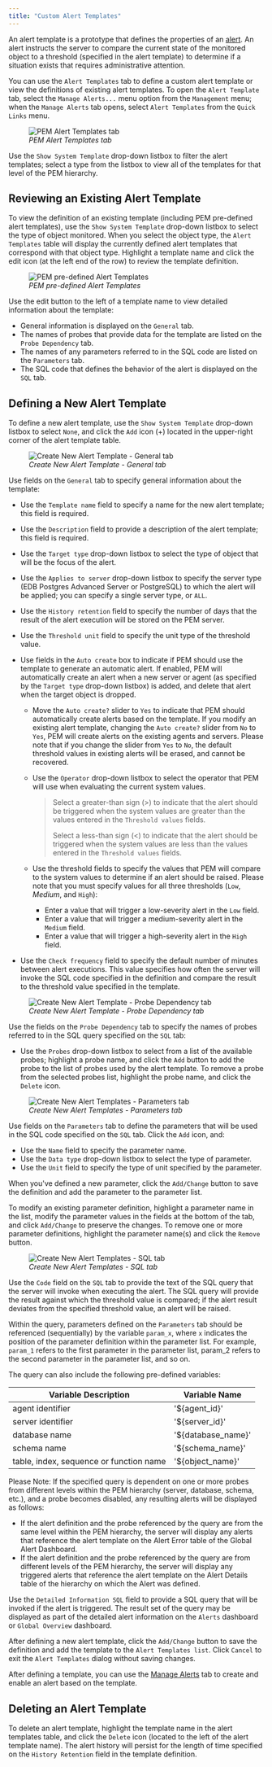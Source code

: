```yaml
---
title: "Custom Alert Templates"
---
```


<div id="pem_custom_alert_templates" class="registered_link"></div>

An alert template is a prototype that defines the properties of an [alert](01_pem_alerting_dialog/#pem_alerting_dialog). An alert instructs the server to compare the current state of the monitored object to a threshold (specified in the alert template) to determine if a situation exists that requires administrative attention.

You can use the `Alert Templates` tab to define a custom alert template or view the definitions of existing alert templates. To open the `Alert Template` tab, select the `Manage Alerts...` menu option from the `Management` menu; when the `Manage Alerts` tab opens, select `Alert Templates` from the `Quick Links` menu.

<figure><img src="../../images/pem_alert_templates_tab.png" class="align-center" alt="PEM Alert Templates tab" /><figcaption aria-hidden="true"><em>PEM Alert Templates tab</em></figcaption></figure>

Use the `Show System Template` drop-down listbox to filter the alert templates; select a type from the listbox to view all of the templates for that level of the PEM hierarchy.

## Reviewing an Existing Alert Template

To view the definition of an existing template (including PEM pre-defined alert templates), use the `Show System Template` drop-down listbox to select the type of object monitored. When you select the object type, the `Alert Templates` table will display the currently defined alert templates that correspond with that object type. Highlight a template name and click the edit icon (at the left end of the row) to review the template definition.

<figure><img src="../../images/pem_alert_templates_pre-def.png" class="align-center" alt="PEM pre-defined Alert Templates" /><figcaption aria-hidden="true"><em>PEM pre-defined Alert Templates</em></figcaption></figure>

Use the edit button to the left of a template name to view detailed information about the template:

-   General information is displayed on the `General` tab.
-   The names of probes that provide data for the template are listed on the `Probe Dependency` tab.
-   The names of any parameters referred to in the SQL code are listed on the `Parameters` tab.
-   The SQL code that defines the behavior of the alert is displayed on the `SQL` tab.

## Defining a New Alert Template

To define a new alert template, use the `Show System Template` drop-down listbox to select `None`, and click the `Add` icon (+) located in the upper-right corner of the alert template table.

<figure><img src="../../images/pem_alert_templates_general.png" class="align-center" alt="Create New Alert Template - General tab" /><figcaption aria-hidden="true"><em>Create New Alert Template - General tab</em></figcaption></figure>

Use fields on the `General` tab to specify general information about the template:

-   Use the `Template name` field to specify a name for the new alert template; this field is required.
-   Use the `Description` field to provide a description of the alert template; this field is required.
-   Use the `Target type` drop-down listbox to select the type of object that will be the focus of the alert.
-   Use the `Applies to server` drop-down listbox to specify the server type (EDB Postgres Advanced Server or PostgreSQL) to which the alert will be applied; you can specify a single server type, or `ALL`.
-   Use the `History retention` field to specify the number of days that the result of the alert execution will be stored on the PEM server.
-   Use the `Threshold unit` field to specify the unit type of the threshold value.
-   Use fields in the `Auto create` box to indicate if PEM should use the template to generate an automatic alert. If enabled, PEM will automatically create an alert when a new server or agent (as specified by the `Target type` drop-down listbox) is added, and delete that alert when the target object is dropped.

    -   Move the `Auto create?` slider to `Yes` to indicate that PEM should automatically create alerts based on the template. If you modify an existing alert template, changing the `Auto create?` slider from `No` to `Yes`, PEM will create alerts on the existing agents and servers. Please note that if you change the slider from `Yes` to `No`, the default threshold values in existing alerts will be erased, and cannot be recovered.

    -   Use the `Operator` drop-down listbox to select the operator that PEM will use when evaluating the current system values.

        > Select a greater-than sign (>) to indicate that the alert should be triggered when the system values are greater than the values entered in the `Threshold values` fields.
        >
        > Select a less-than sign (&lt;) to indicate that the alert should be triggered when the system values are less than the values entered in the `Threshold values` fields.

    -   Use the threshold fields to specify the values that PEM will compare to the system values to determine if an alert should be raised. Please note that you must specify values for all three thresholds (`Low`, *Medium*, and `High`):

        -   Enter a value that will trigger a low-severity alert in the `Low` field.
        -   Enter a value that will trigger a medium-severity alert in the `Medium` field.
        -   Enter a value that will trigger a high-severity alert in the `High` field.
-   Use the `Check frequency` field to specify the default number of minutes between alert executions. This value specifies how often the server will invoke the SQL code specified in the definition and compare the result to the threshold value specified in the template.

<figure><img src="../../images/pem_alert_templates_pdtab.png" class="align-center" alt="Create New Alert Template - Probe Dependency tab" /><figcaption aria-hidden="true"><em>Create New Alert Template - Probe Dependency tab</em></figcaption></figure>

Use the fields on the `Probe Dependency` tab to specify the names of probes referred to in the SQL query specified on the `SQL` tab:

-   Use the `Probes` drop-down listbox to select from a list of the available probes; highlight a probe name, and click the `Add` button to add the probe to the list of probes used by the alert template. To remove a probe from the selected probes list, highlight the probe name, and click the `Delete` icon.

<figure><img src="../../images/pem_alert_templates_paramtab.png" class="align-center" alt="Create New Alert Templates - Parameters tab" /><figcaption aria-hidden="true"><em>Create New Alert Templates - Parameters tab</em></figcaption></figure>

Use fields on the `Parameters` tab to define the parameters that will be used in the SQL code specified on the `SQL` tab. Click the `Add` icon, and:

-   Use the `Name` field to specify the parameter name.
-   Use the `Data type` drop-down listbox to select the type of parameter.
-   Use the `Unit` field to specify the type of unit specified by the parameter.

When you've defined a new parameter, click the `Add/Change` button to save the definition and add the parameter to the parameter list.

To modify an existing parameter definition, highlight a parameter name in the list, modify the parameter values in the fields at the bottom of the tab, and click `Add/Change` to preserve the changes. To remove one or more parameter definitions, highlight the parameter name(s) and click the `Remove` button.

<figure><img src="../../images/pem_alert_templates_sqltab.png" class="align-center" alt="Create New Alert Templates - SQL tab" /><figcaption aria-hidden="true"><em>Create New Alert Templates - SQL tab</em></figcaption></figure>

Use the `Code` field on the `SQL` tab to provide the text of the SQL query that the server will invoke when executing the alert. The SQL query will provide the result against which the threshold value is compared; if the alert result deviates from the specified threshold value, an alert will be raised.

Within the query, parameters defined on the `Parameters` tab should be referenced (sequentially) by the variable `param_x`, where `x` indicates the position of the parameter definition within the parameter list. For example, `param_1` refers to the first parameter in the parameter list, param_2 refers to the second parameter in the parameter list, and so on.

The query can also include the following pre-defined variables:

| Variable Description                    | Variable Name      |
| --------------------------------------- | ------------------ |
| agent identifier                        | '${agent_id}'      |
| server identifier                       | '${server_id}'     |
| database name                           | '${database_name}' |
| schema name                             | '${schema_name}'   |
| table, index, sequence or function name | '${object_name}'   |

Please Note: If the specified query is dependent on one or more probes from different levels within the PEM hierarchy (server, database, schema, etc.), and a probe becomes disabled, any resulting alerts will be displayed as follows:

-   If the alert definition and the probe referenced by the query are from the same level within the PEM hierarchy, the server will display any alerts that reference the alert template on the Alert Error table of the Global Alert Dashboard.
-   If the alert definition and the probe referenced by the query are from different levels of the PEM hierarchy, the server will display any triggered alerts that reference the alert template on the Alert Details table of the hierarchy on which the Alert was defined.

Use the `Detailed Information SQL` field to provide a SQL query that will be invoked if the alert is triggered. The result set of the query may be displayed as part of the detailed alert information on the `Alerts` dashboard or `Global Overview` dashboard.

After defining a new alert template, click the `Add/Change` button to save the definition and add the template to the `Alert Templates list`. Click `Cancel` to exit the `Alert Templates` dialog without saving changes.

After defining a template, you can use the [Manage Alerts](01_pem_alerting_dialog/#pem_alerting_dialog) tab to create and enable an alert based on the template.

## Deleting an Alert Template

To delete an alert template, highlight the template name in the alert templates table, and click the `Delete` icon (located to the left of the alert template name). The alert history will persist for the length of time specified on the `History Retention` field in the template definition.

